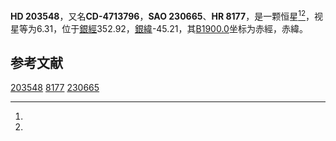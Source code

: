 {{Starbox begin
| name = HD 203548
}}
{{Starbox observe
| epoch = [[J2000.0|J2000.0]]
| constell = {{星座名待查}}<ref name=SIMBAD>{{cite web
 | url=http://simbad.u-strasbg.fr/simbad/sim-id?Ident=HR+8177
 | title=Pulsating variable Star
 | publisher=Centre de Données astronomiques de Strasbourg
 | work=SIMBAD
 | accessdate=2012-07-13
 | archive-date=2016-03-17
 | archive-url=https://web.archive.org/web/20160317153942/http://simbad.u-strasbg.fr/simbad/sim-id?Ident=HR+8177
 | dead-url=no
 }}</ref><ref name=DATA>{{cite web
 | url=http://vizier.u-strasbg.fr/viz-bin/VizieR-5?-out.add=.&-source=5050&-corr=PK=HR&-out.max=9999&HR=8177
 | title=VizieR Detailed Page
 | accessdate=2012-07-13
 | archive-date=2016-03-04
 | archive-url=https://web.archive.org/web/20160304223242/http://vizier.u-strasbg.fr/viz-bin/VizieR-5?-out.add=.&-source=5050&-corr=PK=HR&-out.max=9999&HR=8177
 | dead-url=no
 }}</ref>
| 星官 = 
| ra = {{RA|21|24|20.8}}<ref name=SIMBAD /><ref name=DATA />
| dec = {{DEC|-46|36|54}}<ref name=SIMBAD /><ref name=DATA />
| appmag_v = 6.31<ref name=SIMBAD /><ref name=DATA />
}}
{{Starbox character
| class = A7mSr:<ref name=SIMBAD /><ref name=DATA />
| b-v = 0.2<ref name=SIMBAD /><ref name=DATA />
| u-b = <ref name=SIMBAD /><ref name=DATA />
| r-i = <ref name=SIMBAD /><ref name=DATA />
| variable = 
}}
{{Starbox astrometry
| radial_v = 
| prop_mo_ra = -24
| parallax = 
| p_error = 
}}
{{Starbox catalog
| names =CD-4713796，[[SAO星表|SAO]] 230665，[[HD星表|HD]] 203548，[[HR星表|HR]] 8177}}
{{Starbox reference |Simbad=HR+8177}}
{{Starbox end}}

'''HD 203548'''，又名'''CD-4713796'''，'''SAO 230665'''、'''HR 8177'''，是一颗恒星<ref name=SIMBAD /><ref name=DATA />，视星等为6.31，位于[[銀道座標系|銀經]]352.92，[[銀道座標系|銀緯]]-45.21，其[[B1900.0|B1900.0]]坐标为赤經{{RA|21|17|41.9}}，赤緯{{DEC|-47|-45.21|33}}。

== 参考文献 ==
{{reflist}}

{{star-stub}}

[[Category:HD和HDE天體|203548]]
[[Category:HR天體|8177]]
[[Category:SAO天體|230665]]